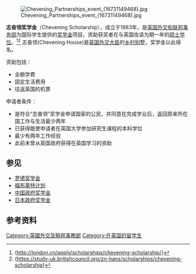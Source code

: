 [[File:Chevening_Partnerships_event_(16731149468).jpg|thumb]]

{{Multiple issues|
{{Expand language|1=en|time=2020-07-01T22:38:50+00:00}}
{{Citation style|time=2020-07-01T22:38:50+00:00}}
}}

'''志奋领奖学金'''（Chevening Scholarship），成立于1983年，是[[英国|英国]][[外交和联邦事务部|外交和联邦事务部]]为国际学生提供的[[奖学金|奖学金]]项目，资助获奖者在与英国攻读为期一年的[[硕士学位|硕士学位]]。<ref>{http://london.cn/apply/scholarships/chevening-scholarship/}</ref><ref>{https://study-uk.britishcouncil.org/zn-hans/scholarships/chevening-scholarship}</ref>
志奋领(Chevening House)是[[英国外交大臣|英国外交大臣]]的[[英格兰乡村别墅|乡村别墅]]，奖学金以此得名。

资助包括：
*全额学费
*固定生活费用
*往返英国的机票

申请者条件：
*是符合“志奋领”奖学金申请国家的公民，并同意在完成学业后，返回原来所在国工作与生活最少两年
*已获得能使申请者在英国大学参加研究生课程的本科学位
*最少有两年工作经验
*此前未曾从英国政府获得在英国学习的资助

== 参见 ==
*[[罗德奖学金|罗德奖学金]]
*[[福布莱特计划|福布莱特计划]]
*[[中国政府奖学金|中国政府奖学金]]
*[[日本政府奖学金|日本政府奖学金]]
==参考资料==
{{reflist}}

[[Category:英國外交及聯邦事務部|Category:英國外交及聯邦事務部]]
[[Category:在英国的留学生|Category:在英国的留学生]]